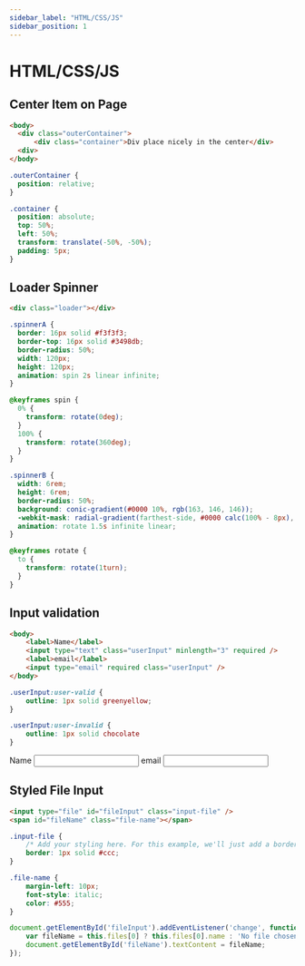 ```yaml
---
sidebar_label: "HTML/CSS/JS"
sidebar_position: 1
---
```



# HTML/CSS/JS

## Center Item on Page


<Tabs>

<TabItem value="Html">

```html
<body>
  <div class="outerContainer">
      <div class="container">Div place nicely in the center</div>
  <div>
</body>
```

</TabItem>

<TabItem value="CSS">

```css
.outerContainer {
  position: relative;
}

.container {
  position: absolute;
  top: 50%;
  left: 50%;
  transform: translate(-50%, -50%);
  padding: 5px;
}
```

</TabItem>

</Tabs>

<CenterItem />

## Loader Spinner


```html
<div class="loader"></div>
```

<Tabs>

<TabItem value="Spinner A">

```css
.spinnerA {
  border: 16px solid #f3f3f3;
  border-top: 16px solid #3498db;
  border-radius: 50%;
  width: 120px;
  height: 120px;
  animation: spin 2s linear infinite;
}

@keyframes spin {
  0% {
    transform: rotate(0deg);
  }
  100% {
    transform: rotate(360deg);
  }
}
```

<LoaderSpinner spinner="spinnerA" />

</TabItem>

<TabItem value="Spinner B">

```css
.spinnerB {
  width: 6rem;
  height: 6rem;
  border-radius: 50%;
  background: conic-gradient(#0000 10%, rgb(163, 146, 146));
  -webkit-mask: radial-gradient(farthest-side, #0000 calc(100% - 8px), #000 0);
  animation: rotate 1.5s infinite linear;
}

@keyframes rotate {
  to {
    transform: rotate(1turn);
  }
}
```

<LoaderSpinner spinner="spinnerB" />

</TabItem>

</Tabs>

## Input validation

```html
<body>
    <label>Name</label>
    <input type="text" class="userInput" minlength="3" required />
    <label>email</label>
    <input type="email" required class="userInput" />
</body>
```

```css
.userInput:user-valid {
    outline: 1px solid greenyellow;
}

.userInput:user-invalid {
    outline: 1px solid chocolate
}
```

<div>
    <label>Name</label>
    <input type="text" class="userInput" minlength="3" required />
    <label>email</label>
    <input type="email" required class="userInput" />
</div>

## Styled File Input


<Tabs>
<TabItem value="HTML">

```html
<input type="file" id="fileInput" class="input-file" />
<span id="fileName" class="file-name"></span>
```

</TabItem>
<TabItem value="CSS">

```css
.input-file {
    /* Add your styling here. For this example, we'll just add a border. */
    border: 1px solid #ccc;
}

.file-name {
    margin-left: 10px;
    font-style: italic;
    color: #555;
}
```

</TabItem>
<TabItem value="JavaScript">

```javascript
document.getElementById('fileInput').addEventListener('change', function() {
    var fileName = this.files[0] ? this.files[0].name : 'No file chosen';
    document.getElementById('fileName').textContent = fileName;
});
```

</TabItem>
</Tabs>

<StyledFileInput />